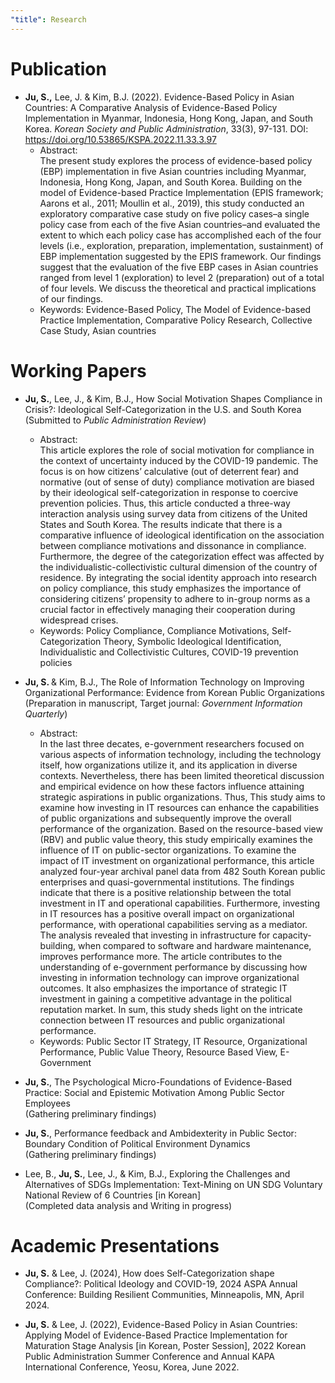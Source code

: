 ```yaml
---
"title": Research
---
```


# Publication

::: justify
-  **Ju, S.,** Lee, J. & Kim, B.J. (2022). Evidence-Based Policy in Asian Countries: A Comparative Analysis of Evidence-Based Policy Implementation in Myanmar, Indonesia, Hong Kong, Japan, and South Korea. *Korean Society and Public Administration*, 33(3), 97-131. DOI: <https://doi.org/10.53865/KSPA.2022.11.33.3.97>
    -   Abstract: <br> The present study explores the process of evidence-based policy (EBP) implementation in five Asian countries including Myanmar, Indonesia, Hong Kong, Japan, and South Korea. Building on the model of Evidence-based Practice Implementation (EPIS framework; Aarons et al., 2011; Moullin et al., 2019), this study conducted an exploratory comparative case study on five policy cases--a single policy case from each of the five Asian countries--and evaluated the extent to which each policy case has accomplished each of the four levels (i.e., exploration, preparation, implementation, sustainment) of EBP implementation suggested by the EPIS framework. Our findings suggest that the evaluation of the five EBP cases in Asian countries ranged from level 1 (exploration) to level 2 (preparation) out of a total of four levels. We discuss the theoretical and practical implications of our findings.
    - Keywords: Evidence-Based Policy, The Model of Evidence-based Practice Implementation, Comparative Policy
Research, Collective Case Study, Asian countries 
:::

# Working Papers

::: justify
- **Ju, S.**, Lee, J., & Kim, B.J., How Social Motivation Shapes Compliance in Crisis?: Ideological Self-Categorization in the U.S. and South Korea <br>
(Submitted to *Public Administration Review*)
    - Abstract: <br> This article explores the role of social motivation for compliance in the context of uncertainty induced by the COVID-19 pandemic. The focus is on how citizens' calculative (out of deterrent fear) and normative (out of sense of duty) compliance motivation are biased by their ideological self-categorization in response to coercive prevention policies. Thus, this article conducted a three-way interaction analysis using survey data from citizens of the United States and South Korea. The results indicate that there is a comparative influence of ideological identification on the association between compliance motivations and dissonance in compliance. Furthermore, the degree of the categorization effect was affected by the individualistic-collectivistic cultural dimension of the country of residence. By integrating the social identity approach into research on policy compliance, this study emphasizes the importance of considering citizens' propensity to adhere to in-group norms as a crucial factor in effectively managing their cooperation during widespread crises. 
    - Keywords: Policy Compliance, Compliance Motivations, Self-Categorization Theory, Symbolic Ideological Identification, Individualistic and Collectivistic Cultures, COVID-19 prevention policies
    
    
- **Ju, S. **& Kim, B.J., The Role of Information Technology on Improving Organizational Performance: Evidence from Korean Public Organizations <br>
(Preparation in manuscript, Target journal: *Government Information Quarterly*)  
    - Abstract: <br> In the last three decates, e-government researchers focused on various aspects of information technology, including the technology itself, how organizations utilize it, and its application in diverse contexts. Nevertheless, there has been limited theoretical discussion and empirical evidence on how these factors influence attaining strategic aspirations in public organizations. Thus, This study aims to examine how investing in IT resources can enhance the capabilities of public organizations and subsequently improve the overall performance of the organization. Based on the resource-based view (RBV) and public value theory, this study empirically examines the influence of IT on public-sector organizations. To examine the impact of IT investment on organizational performance, this article analyzed four-year archival panel data from 482 South Korean public enterprises and quasi-governmental institutions. The findings indicate that there is a positive relationship between the total investment in IT and operational capabilities. Furthermore, investing in IT resources has a positive overall impact on organizational performance, with operational capabilities serving as a mediator. The analysis revealed that investing in infrastructure for capacity-building, when compared to software and hardware maintenance, improves performance more. The article contributes to the understanding of e-government performance by discussing how investing in information technology can improve organizational outcomes. It also emphasizes the importance of strategic IT investment in gaining a competitive advantage in the political reputation market. In sum, this study sheds light on the intricate connection between IT resources and public organizational performance.
    - Keywords: Public Sector IT Strategy, IT Resource, Organizational Performance, Public Value Theory, Resource Based View, E-Government
    
- **Ju, S.**, The Psychological Micro-Foundations of Evidence-Based Practice: Social and Epistemic Motivation Among Public Sector Employees <br>
(Gathering preliminary findings) <br>

- **Ju, S.**, Performance feedback and Ambidexterity in Public Sector: Boundary Condition of Political Environment
Dynamics <br>
(Gathering preliminary findings) <br>

- Lee, B., **Ju, S.**, Lee, J., & Kim, B.J., Exploring the Challenges and Alternatives of SDGs Implementation:
Text-Mining on UN SDG Voluntary National Review of 6 Countries [in Korean] <br>
(Completed data analysis and Writing in progress)<br>
:::

# Academic Presentations

::: justify
- **Ju, S.** & Lee, J. (2024), How does Self-Categorization shape Compliance?: Political Ideology and COVID-19, 2024 ASPA Annual Conference: Building Resilient Communities, Minneapolis, MN, April 2024.

-  **Ju, S.** & Lee, J. (2022), Evidence-Based Policy in Asian Countries: Applying Model of Evidence-Based Practice Implementation for Maturation Stage Analysis \[in Korean, Poster Session\], 2022 Korean Public Administration Summer Conference and Annual KAPA International Conference, Yeosu, Korea, June 2022.
:::

